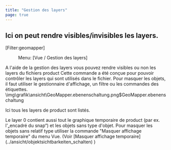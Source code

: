 ```yaml
---
title: "Gestion des layers"
page: true
---
```

## Ici on peut rendre visibles/invisibles les layers. 
[Filter:geomapper] <Menu> Menu: [Vue / Gestion des layers] </Menu> 

A l&#39;aide de la gestion des layers vous pouvez rendre visibles ou non les layers du fichiers  <Placeholder>product</Placeholder> 
<Warning>
Cette commande a &#233;t&#233; con&#231;ue pour pouvoir contr&#244;ler les layers qui sont utilis&#233;s dans le fichier. Pour masquer les objets, il faut utiliser le gestionnaire d&#39;affichage, un filtre ou les commandes des &#233;tiquettes.
</Warning><Image>\img\grafik\ansicht\GeoMapper.ebenenschaltung.png$GeoMapper.ebenenschaltung</Image>

Ici tous les layers de  <Placeholder>product</Placeholder> sont list&#233;s.

<Success>
Le layer 0 contient aussi tout le graphique temporaire de  <Placeholder>product</Placeholder> (par ex. l&#39;&#8222encadr&#233; du snap&#8220) et les objets sans type d&#39;objet. Pour masquer les objets sans relatif type utiliser la commande &quot;Masquer affichage temporaire&quot; du menu Vue. (Voir [Masquer affichage temporaire](../ansicht/objektsichtbarkeiten_schalten)
)
</Success>
